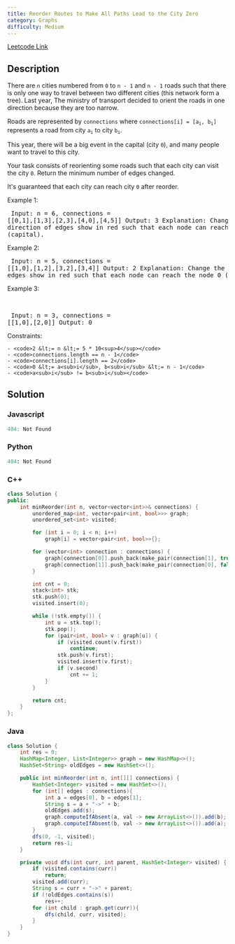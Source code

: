 ```yaml
---
title: Reorder Routes to Make All Paths Lead to the City Zero
category: Graphs
difficulty: Medium
---
```


<Callout>

[Leetcode Link](https://leetcode.com/problems/reorder-routes-to-make-all-paths-lead-to-the-city-zero)

</Callout>

## Description
There are <code>n</code> cities numbered from <code>0</code> to <code>n - 1</code> and <code>n - 1</code> roads such that there is only one way to travel between two different cities (this network form a tree). Last year, The ministry of transport decided to orient the roads in one direction because they are too narrow.

Roads are represented by <code>connections</code> where <code>connections[i] = [a<sub>i</sub>, b<sub>i</sub>]</code> represents a road from city <code>a<sub>i</sub></code> to city <code>b<sub>i</sub></code>.

This year, there will be a big event in the capital (city <code>0</code>), and many people want to travel to this city.

Your task consists of reorienting some roads such that each city can visit the city <code>0</code>. Return the minimum number of edges changed.

It&#39;s guaranteed that each city can reach city <code>0</code> after reorder.

 
Example 1:
<Image alt="" src="https://assets.leetcode.com/uploads/2020/05/13/sample_1_1819.png" width={311} height={189} />
<br /><pre className="overflow-x-auto">
Input: n = 6, connections = [[0,1],[1,3],[2,3],[4,0],[4,5]]
Output: 3
Explanation: Change the direction of edges show in red such that each node can reach the node 0 (capital).
</pre>

Example 2:
<Image alt="" src="https://assets.leetcode.com/uploads/2020/05/13/sample_2_1819.png" width={509} height={79} />
<br /><pre className="overflow-x-auto">
Input: n = 5, connections = [[1,0],[1,2],[3,2],[3,4]]
Output: 2
Explanation: Change the direction of edges show in red such that each node can reach the node 0 (capital).
</pre>

Example 3:

<br /><pre className="overflow-x-auto">
Input: n = 3, connections = [[1,0],[2,0]]
Output: 0
</pre>

 
Constraints:


	- <code>2 &lt;= n &lt;= 5 * 10<sup>4</sup></code>
	- <code>connections.length == n - 1</code>
	- <code>connections[i].length == 2</code>
	- <code>0 &lt;= a<sub>i</sub>, b<sub>i</sub> &lt;= n - 1</code>
	- <code>a<sub>i</sub> != b<sub>i</sub></code>



## Solution

### Javascript
```javascript
404: Not Found
```
### Python
```python
404: Not Found
```
### C++
```cpp
class Solution {
public:
    int minReorder(int n, vector<vector<int>>& connections) {
        unordered_map<int, vector<pair<int, bool>>> graph;
        unordered_set<int> visited;

        for (int i = 0; i < n; i++)
            graph[i] = vector<pair<int, bool>>{};

        for (vector<int> connection : connections) {
            graph[connection[0]].push_back(make_pair(connection[1], true));
            graph[connection[1]].push_back(make_pair(connection[0], false));
        }

        int cnt = 0;
        stack<int> stk;
        stk.push(0);
        visited.insert(0);

        while (!stk.empty()) {
            int u = stk.top();
            stk.pop();
            for (pair<int, bool> v : graph[u]) {
                if (visited.count(v.first))
                    continue;
                stk.push(v.first);
                visited.insert(v.first);
                if (v.second)
                    cnt += 1;
            }
        }

        return cnt;
    }
};


```
### Java
```java
class Solution {
    int res = 0;
    HashMap<Integer, List<Integer>> graph = new HashMap<>();
    HashSet<String> oldEdges = new HashSet<>();

    public int minReorder(int n, int[][] connections) {
        HashSet<Integer> visited = new HashSet<>();
        for (int[] edges : connections){
            int a = edges[0], b = edges[1];
            String s = a + "->" + b;
            oldEdges.add(s);
            graph.computeIfAbsent(a, val -> new ArrayList<>()).add(b);
            graph.computeIfAbsent(b, val -> new ArrayList<>()).add(a);
        }
        dfs(0, -1, visited);
        return res-1;
    }

    private void dfs(int curr, int parent, HashSet<Integer> visited) {
        if (visited.contains(curr))
            return;
        visited.add(curr);
        String s = curr + "->" + parent;
        if (!oldEdges.contains(s))
            res++;
        for (int child : graph.get(curr)){
            dfs(child, curr, visited);
        }
    }
}

```


